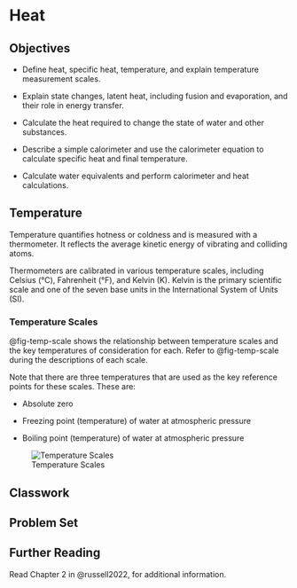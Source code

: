 # Heat {#sec-heat}

## Objectives

-   Define heat, specific heat, temperature, and explain temperature measurement scales.

-   Explain state changes, latent heat, including fusion and evaporation, and their role in energy transfer.

-   Calculate the heat required to change the state of water and other substances.

-   Describe a simple calorimeter and use the calorimeter equation to calculate specific heat and final temperature.

-   Calculate water equivalents and perform calorimeter and heat calculations.


## Temperature

Temperature quantifies hotness or coldness and is measured with a thermometer. It reflects the average kinetic energy of vibrating and colliding atoms.

Thermometers are calibrated in various temperature scales, including Celsius (°C), Fahrenheit (°F), and Kelvin (K). Kelvin is the primary scientific scale and one of the seven base units in the International System of Units (SI).

### Temperature Scales

@fig-temp-scale shows the relationship between temperature scales and the key temperatures of consideration for each. Refer to @fig-temp-scale during the descriptions of each scale.

Note that there are three temperatures that are used as the key reference points for these scales. These are:

-   Absolute zero

-   Freezing point (temperature) of water at atmospheric pressure

-   Boiling point (temperature) of water at atmospheric pressure

![Temperature Scales](images/Temperature-Scales.png){#fig-temp-scale}

## Classwork

## Problem Set

## Further Reading

Read Chapter 2 in @russell2022, for additional information.
